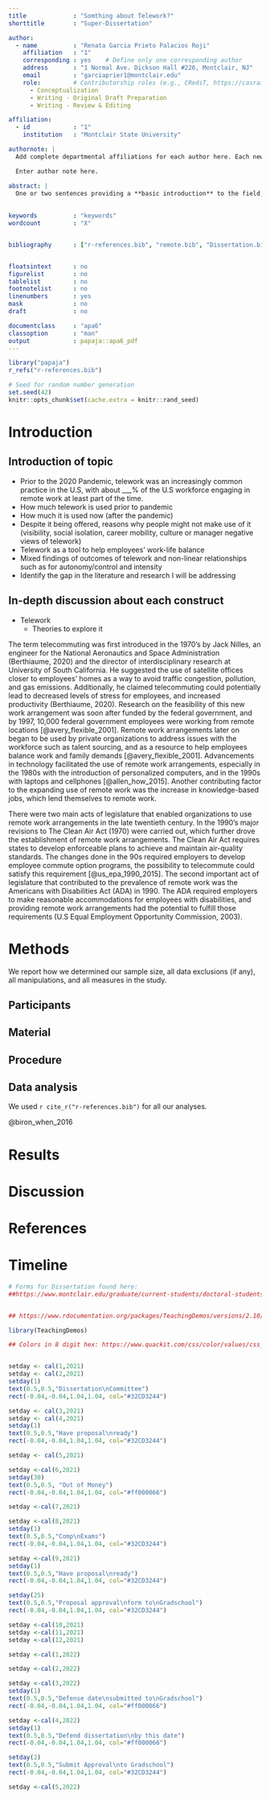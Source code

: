 ```yaml
---
title             : "Somthing about Telework?"
shorttitle        : "Super-Dissertation"

author: 
  - name          : "Renata Garcia Prieto Palacios Roji"
    affiliation   : "1"
    corresponding : yes    # Define only one corresponding author
    address       : "1 Normal Ave. Dickson Hall #226, Montclair, NJ"
    email         : "garciaprier1@montclair.edu"
    role:         # Contributorship roles (e.g., CRediT, https://casrai.org/credit/)
      - Conceptualization
      - Writing - Original Draft Preparation
      - Writing - Review & Editing

affiliation:
  - id            : "1"
    institution   : "Montclair State University"

authornote: |
  Add complete departmental affiliations for each author here. Each new line herein must be indented, like this line.

  Enter author note here.

abstract: |
  One or two sentences providing a **basic introduction** to the field,  comprehensible to a scientist in any discipline.
  
  
keywords          : "keywords"
wordcount         : "X"


bibliography      : ["r-references.bib", "remote.bib", "Dissertation.bib"]


floatsintext      : no
figurelist        : no
tablelist         : no
footnotelist      : no
linenumbers       : yes
mask              : no
draft             : no

documentclass     : "apa6"
classoption       : "man"
output            : papaja::apa6_pdf
---
```


```r
library("papaja")
r_refs("r-references.bib")
```

```r
# Seed for random number generation
set.seed(42)
knitr::opts_chunk$set(cache.extra = knitr::rand_seed)
```


# Introduction

## Introduction of topic 
+ Prior to the 2020 Pandemic, telework was an increasingly common practice in the    U.S, with about ___% of the U.S workforce engaging in remote work at least part    of the time. 
+ How much telework is used prior to pandemic
+ How much it is used now (after the pandemic) 
+ Despite it being offered, reasons why people might not make use of it              (visibility, social isolation, career mobility, culture or manager negative views   of telework)
+ Telework as a tool to help employees’ work-life balance 
+ Mixed findings of outcomes of telework and non-linear relationships such as for    autonomy/control and intensity 
+ Identify the gap in the literature and research I will be addressing 

## In-depth discussion about each construct 
+ Telework 
    + Theories to explore it 


The term telecommuting was first introduced in the 1970’s by Jack Nilles, an engineer for the National Aeronautics and Space Administration (Berthiaume, 2020) and the director of interdisciplinary research at University of South California. He suggested the use of satellite offices closer to employees’ homes as a way to avoid traffic congestion, pollution, and gas emissions.  Additionally, he claimed telecommuting could potentially lead to decreased levels of stress for employees, and increased productivity (Berthiaume, 2020). Research on the feasibility of this new work arrangement was soon after funded by the federal government, and by 1997, 10,000 federal government employees were working from remote locations [@avery_flexible_2001]. Remote work arrangements later on began to be used by private organizations to address issues with the workforce such as talent sourcing, and as a resource to help employees balance work and family demands [@avery_flexible_2001]. Advancements in technology facilitated the use of remote work arrangements, especially in the 1980s with the introduction of personalized computers, and in the 1990s with laptops and cellphones [@allen_how_2015]. Another contributing factor to the expanding use of remote work was the increase in knowledge-based jobs, which lend themselves to remote work. 

There were two main acts of legislature that enabled organizations to use remote work arrangements in the late twentieth century. In the 1990’s major revisions to The Clean Air Act (1970) were carried out, which further drove the establishment of remote work arrangements. The Clean Air Act requires states to develop enforceable plans to achieve and maintain air-quality standards. The changes done in the 90s required employers to develop employee commute option programs, the possibility to telecommute could satisfy this requirement [@us_epa_1990_2015]. The second important act of legislature that contributed to the prevalence of remote work was the Americans with Disabilities Act (ADA) in 1990. The ADA required employers to make reasonable accommodations for employees with disabilities, and providing remote work arrangements had the potential to fulfill those requirements (U.S Equal Employment Opportunity Commission, 2003). 


# Methods
We report how we determined our sample size, all data exclusions (if any), all manipulations, and all measures in the study. <!-- 21-word solution (Simmons, Nelson & Simonsohn, 2012; retrieved from http://ssrn.com/abstract=2160588) -->

## Participants

## Material

## Procedure

## Data analysis
We used `r cite_r("r-references.bib")` for all our analyses.
 
@biron_when_2016

# Results

# Discussion


\newpage

# References

\begingroup
\setlength{\parindent}{-0.5in}
\setlength{\leftskip}{0.5in}

<div id="refs" custom-style="Bibliography"></div>
\endgroup

# Timeline


```r
# Forms for Dissertation found here: 
##https://www.montclair.edu/graduate/current-students/doctoral-students/


## https://www.rdocumentation.org/packages/TeachingDemos/versions/2.10/topics/cal

library(TeachingDemos)

## Colors in 8 digit hex: https://www.quackit.com/css/color/values/css_hex_color_notation_8_digits.cfm


setday <- cal(1,2021) 
setday <- cal(2,2021)
setday(1)
text(0.5,0.5,"Dissertation\nCommittee")
rect(-0.04,-0.04,1.04,1.04, col="#32CD3244")

setday <- cal(3,2021)                               
setday <- cal(4,2021)
setday(1)
text(0.5,0.5,"Have proposal\nready")
rect(-0.04,-0.04,1.04,1.04, col="#32CD3244")

setday <- cal(5,2021)                              

setday <-cal(6,2021)
setday(30)
text(0.5,0.5, "Out of Money")
rect(-0.04,-0.04,1.04,1.04, col="#ff000066")

setday <-cal(7,2021)

setday <-cal(8,2021)
setday(1)
text(0.5,0.5,"Comp\nExams")
rect(-0.04,-0.04,1.04,1.04, col="#32CD3244")

setday <-cal(9,2021)
setday(1)
text(0.5,0.5,"Have proposal\nready")
rect(-0.04,-0.04,1.04,1.04, col="#32CD3244")

setday(25)
text(0.5,0.5,"Proposal approval\nform to\nGradschool")
rect(-0.04,-0.04,1.04,1.04, col="#32CD3244")

setday <-cal(10,2021)
setday <-cal(11,2021)
setday <-cal(12,2021)

```


```r

setday <-cal(1,2022)

setday <-cal(2,2022)

setday <-cal(3,2022)
setday(1)
text(0.5,0.5,"Defense date\nsubmitted to\nGradschool")
rect(-0.04,-0.04,1.04,1.04, col="#ff000066")

setday <-cal(4,2022)
setday(1)
text(0.5,0.5,"Defend dissertation\nby this date")
rect(-0.04,-0.04,1.04,1.04, col="#ff000066")

setday(2)
text(0.5,0.5,"Submit Approval\nto Gradschool")
rect(-0.04,-0.04,1.04,1.04, col="#32CD3244")

setday <-cal(5,2022)

```

